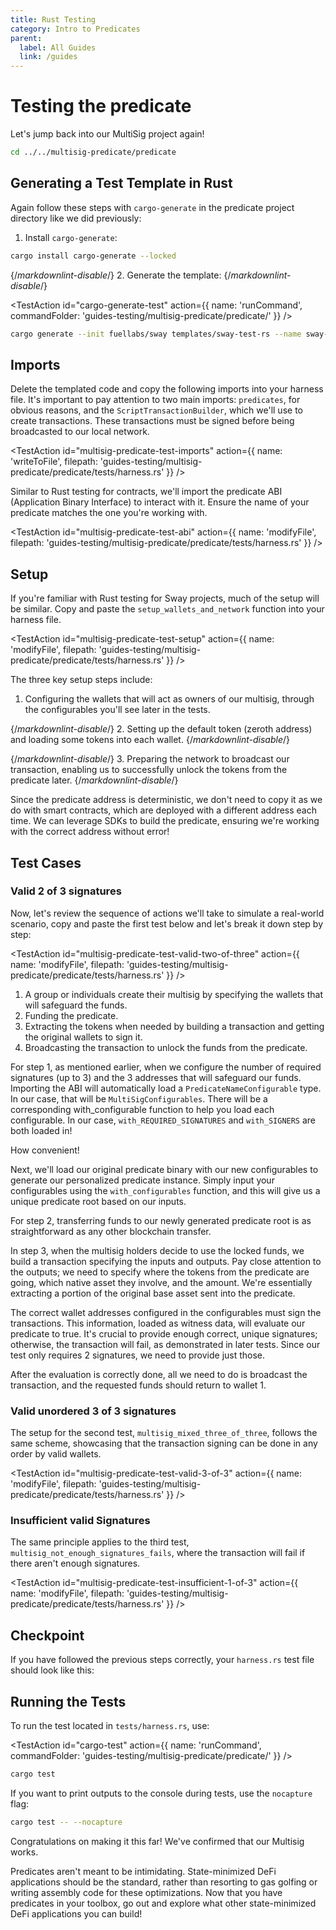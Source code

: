 ```yaml
---
title: Rust Testing
category: Intro to Predicates
parent:
  label: All Guides
  link: /guides
---
```


# Testing the predicate

Let's jump back into our MultiSig project again!

```sh
cd ../../multisig-predicate/predicate
```

## Generating a Test Template in Rust

Again follow these steps with `cargo-generate` in the predicate project directory like we did previously:

1. Install `cargo-generate`:

```bash
cargo install cargo-generate --locked
```

{/*markdownlint-disable*/}
2. Generate the template:
{/*markdownlint-disable*/}

<TestAction
id="cargo-generate-test"
action={{
  name: 'runCommand',
  commandFolder: 'guides-testing/multisig-predicate/predicate/'
}}
/>

```bash
cargo generate --init fuellabs/sway templates/sway-test-rs --name sway-store --tag v0.49.3
```

## Imports

Delete the templated code and copy the following imports into your harness file. It's important to pay attention to two main imports: `predicates`, for obvious reasons, and the `ScriptTransactionBuilder`, which we'll use to create transactions. These transactions must be signed before being broadcasted to our local network.

<TestAction
id="multisig-predicate-test-imports"
action={{
  name: 'writeToFile',
  filepath: 'guides-testing/multisig-predicate/predicate/tests/harness.rs'
}}
/>

<CodeImport
  file="../../examples/intro-to-predicates/multisig-predicate/tests/harness.rs"
  comment="imports"
  commentType="//"
  lang="rust"
/>

Similar to Rust testing for contracts, we'll import the predicate ABI (Application Binary Interface) to interact with it. Ensure the name of your predicate matches the one you're working with.

<TestAction
id="multisig-predicate-test-abi"
action={{
  name: 'modifyFile',
  filepath: 'guides-testing/multisig-predicate/predicate/tests/harness.rs'
}}
/>

<CodeImport
  file="../../examples/intro-to-predicates/multisig-predicate/tests/harness.rs"
  comment="predicate_abi"
  commentType="//"
  lang="rust"
/>

## Setup

If you're familiar with Rust testing for Sway projects, much of the setup will be similar. Copy and paste the `setup_wallets_and_network` function into your harness file.

<TestAction
id="multisig-predicate-test-setup"
action={{
  name: 'modifyFile',
  filepath: 'guides-testing/multisig-predicate/predicate/tests/harness.rs'
}}
/>

<CodeImport
  file="../../examples/intro-to-predicates/multisig-predicate/tests/harness.rs"
  comment="setup"
  commentType="//"
  lang="rust"
/>

The three key setup steps include:

1. Configuring the wallets that will act as owners of our multisig, through the configurables you'll see later in the tests.

<CodeImport
  file="../../examples/intro-to-predicates/multisig-predicate/tests/harness.rs"
  comment="wallet_setup"
  commentType="//"
  lang="rust"
/>

{/*markdownlint-disable*/}
2. Setting up the default token (zeroth address) and loading some tokens into each wallet.
{/*markdownlint-disable*/}

<CodeImport
  file="../../examples/intro-to-predicates/multisig-predicate/tests/harness.rs"
  comment="token_setup"
  commentType="//"
  lang="rust"
/>

{/*markdownlint-disable*/}
3. Preparing the network to broadcast our transaction, enabling us to successfully unlock the tokens from the predicate later.
{/*markdownlint-disable*/}

<CodeImport
  file="../../examples/intro-to-predicates/multisig-predicate/tests/harness.rs"
  comment="network_setup"
  commentType="//"
  lang="rust"
/>

Since the predicate address is deterministic, we don't need to copy it as we do with smart contracts, which are deployed with a different address each time. We can leverage SDKs to build the predicate, ensuring we're working with the correct address without error!

## Test Cases

### Valid 2 of 3 signatures

Now, let's review the sequence of actions we'll take to simulate a real-world scenario, copy and paste the first test below and let's break it down step by step:

<TestAction
id="multisig-predicate-test-valid-two-of-three"
action={{
  name: 'modifyFile',
  filepath: 'guides-testing/multisig-predicate/predicate/tests/harness.rs'
}}
/>

<CodeImport
  file="../../examples/intro-to-predicates/multisig-predicate/tests/harness.rs"
  comment="ordered_two_signatures"
  commentType="//"
  lang="rust"
/>

1. A group or individuals create their multisig by specifying the wallets that will safeguard the funds.
2. Funding the predicate.
3. Extracting the tokens when needed by building a transaction and getting the original wallets to sign it.
4. Broadcasting the transaction to unlock the funds from the predicate.

For step 1, as mentioned earlier, when we configure the number of required signatures (up to 3) and the 3 addresses that will safeguard our funds. Importing the ABI will automatically load a `PredicateNameConfigurable` type. In our case, that will be `MultiSigConfigurables`. There will be a corresponding with_configurable function to help you load each configurable. In our case, `with_REQUIRED_SIGNATURES` and `with_SIGNERS` are both loaded in!

How convenient!

<CodeImport
  file="../../examples/intro-to-predicates/multisig-predicate/tests/harness.rs"
  comment="configurables"
  commentType="//"
  lang="rust"
/>

Next, we'll load our original predicate binary with our new configurables to generate our personalized predicate instance. Simply input your configurables using the `with_configurables` function, and this will give us a unique predicate root based on our inputs.

<CodeImport
  file="../../examples/intro-to-predicates/multisig-predicate/tests/harness.rs"
  comment="predicate_test"
  commentType="//"
  lang="rust"
/>

For step 2, transferring funds to our newly generated predicate root is as straightforward as any other blockchain transfer.

<CodeImport
  file="../../examples/intro-to-predicates/multisig-predicate/tests/harness.rs"
  comment="fund_predicate"
  commentType="//"
  lang="rust"
/>

In step 3, when the multisig holders decide to use the locked funds, we build a transaction specifying the inputs and outputs. Pay close attention to the outputs; we need to specify where the tokens from the predicate are going, which native asset they involve, and the amount. We're essentially extracting a portion of the original base asset sent into the predicate.

<CodeImport
  file="../../examples/intro-to-predicates/multisig-predicate/tests/harness.rs"
  comment="transaction_building"
  commentType="//"
  lang="rust"
/>

The correct wallet addresses configured in the configurables must sign the transactions. This information, loaded as witness data, will evaluate our predicate to true. It's crucial to provide enough correct, unique signatures; otherwise, the transaction will fail, as demonstrated in later tests. Since our test only requires 2 signatures, we need to provide just those.

<CodeImport
  file="../../examples/intro-to-predicates/multisig-predicate/tests/harness.rs"
  comment="sign_transaction"
  commentType="//"
  lang="rust"
/>

After the evaluation is correctly done, all we need to do is broadcast the transaction, and the requested funds should return to wallet 1.

<CodeImport
  file="../../examples/intro-to-predicates/multisig-predicate/tests/harness.rs"
  comment="broadcast_transaction"
  commentType="//"
  lang="rust"
/>

### Valid unordered 3 of 3 signatures

The setup for the second test, `multisig_mixed_three_of_three`, follows the same scheme, showcasing that the transaction signing can be done in any order by valid wallets.

<TestAction
id="multisig-predicate-test-valid-3-of-3"
action={{
  name: 'modifyFile',
  filepath: 'guides-testing/multisig-predicate/predicate/tests/harness.rs'
}}
/>

<CodeImport
  file="../../examples/intro-to-predicates/multisig-predicate/tests/harness.rs"
  comment="unordered_three_signatures"
  commentType="//"
  lang="rust"
/>

### Insufficient valid Signatures

The same principle applies to the third test, `multisig_not_enough_signatures_fails`, where the transaction will fail if there aren't enough signatures.

<TestAction
id="multisig-predicate-test-insufficient-1-of-3"
action={{
  name: 'modifyFile',
  filepath: 'guides-testing/multisig-predicate/predicate/tests/harness.rs'
}}
/>

<CodeImport
  file="../../examples/intro-to-predicates/multisig-predicate/tests/harness.rs"
  comment="not_enough_signatures"
  commentType="//"
  lang="rust"
/>

## Checkpoint

If you have followed the previous steps correctly, your `harness.rs` test file should look like this:

<CodeImport
  file="../../examples/intro-to-predicates/multisig-predicate/tests/harness.rs"
  comment="all"
  commentType="//"
  lang="rust"
/>

## Running the Tests

To run the test located in `tests/harness.rs`, use:

<TestAction
id="cargo-test"
action={{
  name: 'runCommand',
  commandFolder: 'guides-testing/multisig-predicate/predicate/'
}}
/>

```sh
cargo test
```

If you want to print outputs to the console during tests, use the `nocapture` flag:

```sh
cargo test -- --nocapture
```

Congratulations on making it this far! We've confirmed that our Multisig works.

Predicates aren't meant to be intimidating. State-minimized DeFi applications should be the standard, rather than resorting to gas golfing or writing assembly code for these optimizations. Now that you have predicates in your toolbox, go out and explore what other state-minimized DeFi applications you can build!
